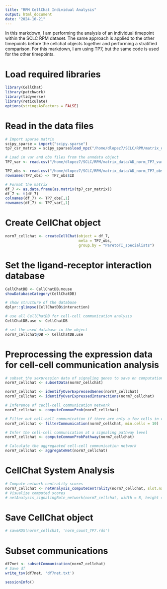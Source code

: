 ---
title: "RPM CellChat Individual Analysis"
output: html_document
date: "2024-10-21"
---

In this markdown, I am performing the analysis of an individual timepoint within the SCLC RPM dataset. The same approach is applied to the other timepoints before the cellchat objects together and performing a stratified comparison. For this markdown, I am using TP7, but the same code is used for the other timepoints.

# Load required libraries
```{r}
library(CellChat)
library(patchwork)
library(tidyverse)
library(reticulate)
options(stringsAsFactors = FALSE)
```

# Read in the data files
```{r}
# Import sparse matrix
scipy_sparse = import("scipy.sparse")
tp7_csr_matrix = scipy_sparse$load_npz("/home/dlopez7/SCLC/RPM/matrix_data/TP7_norm_data.npz")
```

```{r}
# Load in var and obs files from the anndata object
TP7_var <- read.csv("/home/dlopez7/SCLC/RPM/matrix_data/AD_norm_TP7_var.csv", header = TRUE)

TP7_obs <- read.csv("/home/dlopez7/SCLC/RPM/matrix_data/AD_norm_TP7_obs.csv", header = TRUE)
rownames(TP7_obs) <- TP7_obs$ID
```

```{r}
# Format the matrix
df_7 <- as.data.frame(as.matrix(tp7_csr_matrix))
df_7 <- t(df_7)
colnames(df_7) <- TP7_obs[,1]
rownames(df_7) <- TP7_var[,1]
```

# Create CellChat object
```{r}
norm7_cellchat <- createCellChat(object = df_7, 
                                 meta = TP7_obs, 
                                 group.by = "ParetoTI_specialists")
```

# Set the ligand-receptor interaction database
```{r}
CellChatDB <- CellChatDB.mouse
showDatabaseCategory(CellChatDB)

# show structure of the database
dplyr::glimpse(CellChatDB$interaction)

# use all CellChatDB for cell-cell communication analysis
CellChatDB.use <- CellChatDB

# set the used database in the object
norm7_cellchat@DB <- CellChatDB.use
```

# Preprocessing the expression data for cell-cell communication analysis
```{r}
# subset the sexpression data of signaling genes to save on computation cost
norm7_cellchat <- subsetData(norm7_cellchat)

norm7_cellchat <- identifyOverExpressedGenes(norm7_cellchat)
norm7_cellchat <- identifyOverExpressedInteractions(norm7_cellchat)
```

```{r}
# Inference of cecll-cell communication network
norm7_cellchat <- computeCommunProb(norm7_cellchat)
```

```{r}
# Filter out cell-cell communication if there are only a few cells in cell groups
norm7_cellchat <- filterCommunication(norm7_cellchat, min.cells = 10)
```

```{r}
# Infer the cell-cell communication at a signaling pathway level
norm7_cellchat <- computeCommunProbPathway(norm7_cellchat)
```

```{r}
# Calculate the aggregaated cell-cell communication network
norm7_cellchat <- aggregateNet(norm7_cellchat)
```

# CellChat System Analysis
```{r}
# Compute network centrality scores
norm7_cellchat <- netAnalysis_computeCentrality(norm7_cellchat, slot.name = "netP")
# Visualize computed scores
# netAnalysis_signalingRole_network(norm7_cellchat, width = 8, height = 2.5, font.size = 10)
```

# Save CellChat object
```{r}
# saveRDS(norm7_cellchat, 'norm_count_TP7.rds')
```

# Subset communications
```{r}
df7net <- subsetCommunication(norm7_cellchat)
# Save df
write_tsv(df7net, 'df7net.txt')
```

```{r}
sessionInfo()
```


